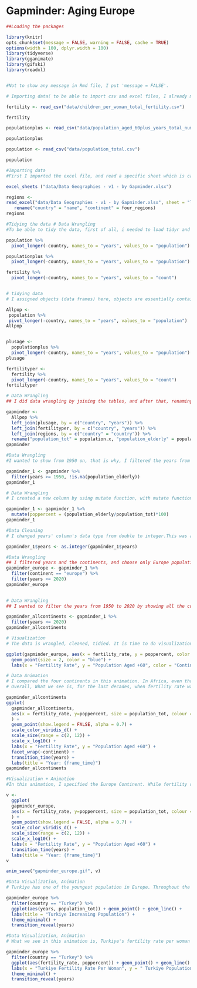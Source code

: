 



# Gapminder: Aging Europe {#gapminder-europe}


```r

##Loading the packages

library(knitr)
opts_chunk$set(message = FALSE, warning = FALSE, cache = TRUE)
options(width = 100, dplyr.width = 100)
library(tidyverse)
library(gganimate)
library(gifski)
library(readxl)



```




```r
#Not to show any message in Rmd file, I put 'message = FALSE'.

# Importing data( to be able to import csv and excel files, I already must have loaded the readr and readxl)

fertility <- read_csv("data/children_per_woman_total_fertility.csv")

fertility

populationplus <- read_csv("data/population_aged_60plus_years_total_number.csv")

populationplus

population <- read_csv("data/population_total.csv")

population


```



```r
#Importing data
#First I imported the excel file, and read a specific sheet which is called 'list-of-countries-etc', later on, I rename the two columns name.

excel_sheets ("data/Data Geographies - v1 - by Gapminder.xlsx")

regions <-
read_excel("data/Data Geographies - v1 - by Gapminder.xlsx", sheet = "list-of-countries-etc") %>%
   rename("country" = "name", "continent" = four_regions)
regions


```



```r

#Tidying the data # Data Wrangling
#To be able to tidy the data, first of all, i needed to load tidyr and dplyr packages. Later on, I used pivot_longer function. I reshaped the data from wide to long format. Even though, wide format is better to read and understand the data easily for human, the long format is the one for the computers languages  like R, Python, or SQL.

population %>%
  pivot_longer(-country, names_to = "years", values_to = "population")

populationplus %>%
  pivot_longer(-country, names_to = "years", values_to = "population")

fertility %>%
  pivot_longer(-country, names_to = "years", values_to = "count")



```




```r

# tidying data
# I assigned objects (data frames) here, objects are essentially containers for the data. It stores the data, I can use it later on in the code. I used these objects in the following join syntaxes.

Allpop <-
 population %>%
 pivot_longer(-country, names_to = "years", values_to = "population")
Allpop


plusage <- 
  populationplus %>%
  pivot_longer(-country, names_to = "years", values_to = "population")
plusage

fertilityper <-
  fertility %>%
  pivot_longer(-country, names_to = "years", values_to = "count")
fertilityper

```




```r

# Data Wrangling
## I did data wrangling by joining the tables, and after that, renaming the columns. Data wrangling is transforming the data from one format to another format, so that it is more suitable for analysis as well as visualization. 

gapminder <-
  Allpop %>%
  left_join(plusage, by = c("country", "years")) %>%
  left_join(fertilityper, by = c("country", "years")) %>%
  left_join(regions, by = c("country" = "country")) %>%
  rename("population_tot" = population.x, "population_elderly" = population.y, "fertility_rate" = count)
gapminder

```


```r

#Data Wrangling
#I wanted to show from 1950 on, that is why, I filtered the years from 1950 to 2020. There were missing values in population elderly data column, to be able to remove missing data, I used !is.na.

gapminder_1 <- gapminder %>%
  filter(years >= 1950, !is.na(population_elderly))
gapminder_1

```


```r
# Data Wrangling
# I created a new column by using mutate function, with mutate function, I did the calculations to be able to reach the population percentage. I used this new percentage column in my vizs.

gapminder_1 <- gapminder_1 %>%
  mutate(poppercent = (population_elderly/population_tot)*100)
gapminder_1

```


```r
#Data Cleaning
# I changed years' column's data type from double to integer.This was a necessary data cleaning step for my viz as well as animations as it ensures that the values are treated as discrete numeric values rather than continuous numeric values.

gapminder_1$years <- as.integer(gapminder_1$years)

```


```r
#Data Wrangling
## I filtered years and the continents, and choose only Europe population from 1950 to 2020.
gapminder_europe <- gapminder_1 %>%
  filter(continent == "europe") %>%
  filter(years <= 2020)
gapminder_europe
  
```

```r
# Data Wrangling
## I wanted to filter the years from 1950 to 2020 by showing all the continents population.

gapminder_allcontinents <- gapminder_1 %>%
  filter(years <= 2020)
gapminder_allcontinents

```


```r

# Visualization 
# The data is wrangled, cleaned, tidied. It is time to do visualization part. The viz indicates relationship between fertility rate and population +60  in Europe. The result is, a great amount of increasing population in Europe.

ggplot(gapminder_europe, aes(x = fertility_rate, y = poppercent, color = continent)) +
  geom_point(size = 2, color = "blue") + 
  labs(x = "Fertility Rate", y = "Population Aged +60", color = "Continent", title = " Europe Ageing Population")


```


```r

# Data Animation
# I compared the four continents in this animation. In Africa, even though, the fertility rate is very high, the aged +60 population is low due to mostly HIV/AIDS epidemic. 
# Overall, What we see is, for the last decades, when fertility rate was decreasing, Aged +60 population was increasing in all over the world.

gapminder_allcontinents
ggplot(
  gapminder_allcontinents, 
  aes(x = fertility_rate, y=poppercent, size = population_tot, colour = continent, )
  ) + 
  geom_point(show.legend = FALSE, alpha = 0.7) +
  scale_color_viridis_d() +
  scale_size(range = c(2, 12)) +
  scale_x_log10() +
  labs(x = "Fertility Rate", y = "Population Aged +60") + 
  facet_wrap(~continent) +
  transition_time(years) +
  labs(title = "Year: {frame_time}")
gapminder_allcontinents

```


```r

#Visualization + Animation
#In this animation, I specified the Europe Continent. While fertility rate is decreasing, Aged +60 population percent is significantly increasing.

v <- 
  ggplot(
  gapminder_europe, 
  aes(x = fertility_rate, y=poppercent, size = population_tot, colour = continent)
  ) +
  geom_point(show.legend = FALSE, alpha = 0.7) +
  scale_color_viridis_d() +
  scale_size(range = c(2, 12)) +
  scale_x_log10() +
  labs(x = "Fertility Rate", y = "Population Aged +60") + 
  transition_time(years) +
  labs(title = "Year: {frame_time}")
v

anim_save("gapminder_europe.gif", v)
```


```r
#Data Visualization, Animation
# Turkiye has one of the youngest population in Europe. Throughout the years, the country's population kept increasing. 

gapminder_europe %>%
  filter(country == "Turkey") %>%
  ggplot(aes(years, population_tot)) + geom_point() + geom_line() +
  labs(title = "Turkiye Increasing Population") +
  theme_minimal() +
  transition_reveal(years)

```

```r
#Data Visualization, Animation
# What we see in this animation is, Turkiye's fertility rate per woman  dropped from approx.6 to approx. 2 births over the 70 years. However, this fertility rate per woman was stable during some years. Moreover, there is a drastic fall in the birth rate for recent decades. I need further analysis to figure out the reasons behind these.

gapminder_europe %>%
  filter(country == "Turkey") %>%
  ggplot(aes(fertility_rate, poppercent)) + geom_point() + geom_line() +
  labs(x = "Turkiye Fertility Rate Per Woman", y = " Turkiye Population Aged +60", title = "Turkiye Decreasing Fertility Rate and Increasing Aged + 60 Population") +
  theme_minimal() +
  transition_reveal(years)

```


